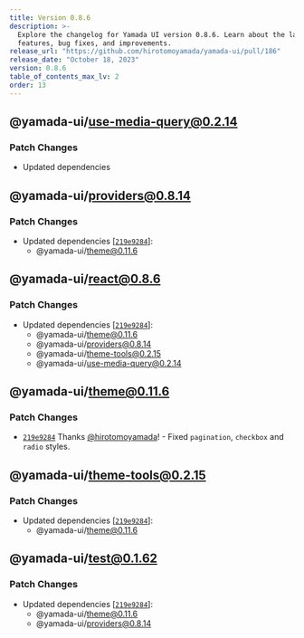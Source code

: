 ```yaml
---
title: Version 0.8.6
description: >-
  Explore the changelog for Yamada UI version 0.8.6. Learn about the latest
  features, bug fixes, and improvements.
release_url: "https://github.com/hirotomoyamada/yamada-ui/pull/186"
release_date: "October 18, 2023"
version: 0.8.6
table_of_contents_max_lv: 2
order: 13
---
```


## @yamada-ui/use-media-query@0.2.14

### Patch Changes

- Updated dependencies

## @yamada-ui/providers@0.8.14

### Patch Changes

- Updated dependencies \[[`219e9284`](https://github.com/hirotomoyamada/yamada-ui/commit/219e9284227a09263b555d0473c55900b0746fbe)]:
  - @yamada-ui/theme@0.11.6

## @yamada-ui/react@0.8.6

### Patch Changes

- Updated dependencies \[[`219e9284`](https://github.com/hirotomoyamada/yamada-ui/commit/219e9284227a09263b555d0473c55900b0746fbe)]:
  - @yamada-ui/theme@0.11.6
  - @yamada-ui/providers@0.8.14
  - @yamada-ui/theme-tools@0.2.15
  - @yamada-ui/use-media-query@0.2.14

## @yamada-ui/theme@0.11.6

### Patch Changes

- [`219e9284`](https://github.com/hirotomoyamada/yamada-ui/commit/219e9284227a09263b555d0473c55900b0746fbe) Thanks [@hirotomoyamada](https://github.com/hirotomoyamada)! - Fixed `pagination`, `checkbox` and `radio` styles.

## @yamada-ui/theme-tools@0.2.15

### Patch Changes

- Updated dependencies \[[`219e9284`](https://github.com/hirotomoyamada/yamada-ui/commit/219e9284227a09263b555d0473c55900b0746fbe)]:
  - @yamada-ui/theme@0.11.6

## @yamada-ui/test@0.1.62

### Patch Changes

- Updated dependencies \[[`219e9284`](https://github.com/hirotomoyamada/yamada-ui/commit/219e9284227a09263b555d0473c55900b0746fbe)]:
  - @yamada-ui/theme@0.11.6
  - @yamada-ui/providers@0.8.14
